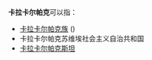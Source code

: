 '''卡拉卡尔帕克'''可以指：
*[[卡拉卡尔帕克族|卡拉卡尔帕克族]] ({{lang|en|Karakalpaks}})
*卡拉卡尔帕克苏维埃社会主义自治共和国
*[[卡拉卡尔帕克斯坦|卡拉卡尔帕克斯坦]]
{{消歧义|cat=六字地名消歧义|K}}